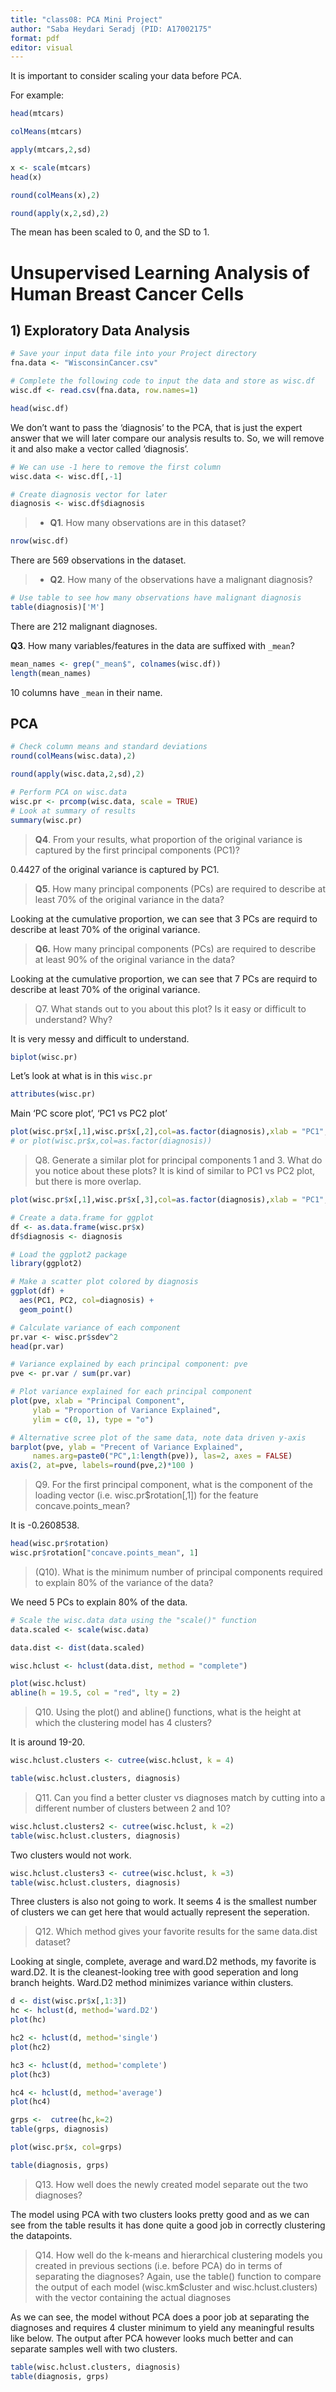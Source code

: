 ```yaml
---
title: "class08: PCA Mini Project"
author: "Saba Heydari Seradj (PID: A17002175"
format: pdf
editor: visual
---
```


It is important to consider scaling your data before PCA.

For example:

```r
head(mtcars)
```

```r
colMeans(mtcars)
```

```r
apply(mtcars,2,sd)
```

```r
x <- scale(mtcars)
head(x)
```

```r
round(colMeans(x),2)
```

```r
round(apply(x,2,sd),2)
```

The mean has been scaled to 0, and the SD to 1.

# Unsupervised Learning Analysis of Human Breast Cancer Cells

## 1) Exploratory Data Analysis

```r
# Save your input data file into your Project directory
fna.data <- "WisconsinCancer.csv"

# Complete the following code to input the data and store as wisc.df
wisc.df <- read.csv(fna.data, row.names=1)

head(wisc.df)
```

We don't want to pass the 'diagnosis' to the PCA, that is just the expert answer that we will later compare our analysis results to. So, we will remove it and also make a vector called 'diagnosis'.

```r
# We can use -1 here to remove the first column
wisc.data <- wisc.df[,-1]
```

```r
# Create diagnosis vector for later 
diagnosis <- wisc.df$diagnosis
```

> -   **Q1**. How many observations are in this dataset?

```r
nrow(wisc.df)
```

There are 569 observations in the dataset.

> -   **Q2**. How many of the observations have a malignant diagnosis?

```r
# Use table to see how many observations have malignant diagnosis
table(diagnosis)['M']
```

There are 212 malignant diagnoses.

**Q3**. How many variables/features in the data are suffixed with `_mean`?

```r
mean_names <- grep("_mean$", colnames(wisc.df))
length(mean_names)
```

10 columns have `_mean` in their name.

## PCA

```r
# Check column means and standard deviations
round(colMeans(wisc.data),2)
```

```r
round(apply(wisc.data,2,sd),2)
```

```r
# Perform PCA on wisc.data 
wisc.pr <- prcomp(wisc.data, scale = TRUE)
# Look at summary of results
summary(wisc.pr)
```

> **Q4**. From your results, what proportion of the original variance is captured by the first principal components (PC1)?

0.4427 of the original variance is captured by PC1.

> **Q5**. How many principal components (PCs) are required to describe at least 70% of the original variance in the data?

Looking at the cumulative proportion, we can see that 3 PCs are requird to describe at least 70% of the original variance. 

> **Q6.** How many principal components (PCs) are required to describe at least 90% of the original variance in the data?

Looking at the cumulative proportion, we can see that 7 PCs are requird to describe at least 70% of the original variance.

> Q7. What stands out to you about this plot? Is it easy or difficult to understand? Why?

It is very messy and difficult to understand. 

```r
biplot(wisc.pr)
```


Let's look at what is in this `wisc.pr`
```r
attributes(wisc.pr)
```

Main 'PC score plot', 'PC1 vs PC2 plot'

```r
plot(wisc.pr$x[,1],wisc.pr$x[,2],col=as.factor(diagnosis),xlab = "PC1", ylab = "PC2")
# or plot(wisc.pr$x,col=as.factor(diagnosis))
```

> Q8. Generate a similar plot for principal components 1 and 3. What do you notice about these plots?
It is kind of similar to PC1 vs PC2 plot, but there is more overlap. 

```r
plot(wisc.pr$x[,1],wisc.pr$x[,3],col=as.factor(diagnosis),xlab = "PC1", ylab = "PC3")

```

```r
# Create a data.frame for ggplot
df <- as.data.frame(wisc.pr$x)
df$diagnosis <- diagnosis

# Load the ggplot2 package
library(ggplot2)

# Make a scatter plot colored by diagnosis
ggplot(df) + 
  aes(PC1, PC2, col=diagnosis) + 
  geom_point()
```

```r
# Calculate variance of each component
pr.var <- wisc.pr$sdev^2
head(pr.var)
```

```r
# Variance explained by each principal component: pve
pve <- pr.var / sum(pr.var)

# Plot variance explained for each principal component
plot(pve, xlab = "Principal Component", 
     ylab = "Proportion of Variance Explained", 
     ylim = c(0, 1), type = "o")
```

```r
# Alternative scree plot of the same data, note data driven y-axis
barplot(pve, ylab = "Precent of Variance Explained",
     names.arg=paste0("PC",1:length(pve)), las=2, axes = FALSE)
axis(2, at=pve, labels=round(pve,2)*100 )
```

> Q9. For the first principal component, what is the component of the loading vector (i.e. wisc.pr$rotation[,1]) for the feature concave.points_mean?

It is -0.2608538.

```r
head(wisc.pr$rotation)
wisc.pr$rotation["concave.points_mean", 1]
```

> (Q10). What is the minimum number of principal components required to explain 80% of the variance of the data?

We need 5 PCs to explain 80% of the data. 

```r
# Scale the wisc.data data using the "scale()" function
data.scaled <- scale(wisc.data)
```

```r
data.dist <- dist(data.scaled)
```

```r
wisc.hclust <- hclust(data.dist, method = "complete")
```

```r
plot(wisc.hclust)
abline(h = 19.5, col = "red", lty = 2)
```

> Q10. Using the plot() and abline() functions, what is the height at which the clustering model has 4 clusters?

It is around 19-20. 

```r
wisc.hclust.clusters <- cutree(wisc.hclust, k = 4)
```

```r
table(wisc.hclust.clusters, diagnosis)
```

> Q11. Can you find a better cluster vs diagnoses match by cutting into a different number of clusters between 2 and 10?

```r
wisc.hclust.clusters2 <- cutree(wisc.hclust, k =2)
table(wisc.hclust.clusters, diagnosis)
```
Two clusters would not work. 

```r
wisc.hclust.clusters3 <- cutree(wisc.hclust, k =3)
table(wisc.hclust.clusters, diagnosis)
```
Three clusters is also not going to work. It seems 4 is the smallest number of clusters we can get here that would actually represent the seperation.

> Q12. Which method gives your favorite results for the same data.dist dataset? 

Looking at single, complete, average and ward.D2 methods, my favorite is ward.D2. It is the cleanest-looking tree with good seperation and long branch heights. Ward.D2 method minimizes variance within clusters. 

```r
d <- dist(wisc.pr$x[,1:3])
hc <- hclust(d, method='ward.D2')
plot(hc)
```
```r
hc2 <- hclust(d, method='single')
plot(hc2)
```
```r
hc3 <- hclust(d, method='complete')
plot(hc3)
```
```r
hc4 <- hclust(d, method='average')
plot(hc4)
```

```r
grps <-  cutree(hc,k=2)
table(grps, diagnosis)
```
```r
plot(wisc.pr$x, col=grps)
```

```r
table(diagnosis, grps)
```
> Q13. How well does the newly created model separate out the two diagnoses? 

The model using PCA with two clusters looks pretty good and as we can see from the table results it has done quite a good job in correctly clustering the datapoints. 

> Q14. How well do the k-means and hierarchical clustering models you created in previous sections (i.e. before PCA) do in terms of separating the diagnoses? Again, use the table() function to compare the output of each model (wisc.km$cluster and wisc.hclust.clusters) with the vector containing the actual diagnoses

As we can see, the model without PCA does a poor job at separating the diagnoses and requires 4 cluster minimum to yield any meaningful results like below. The output after PCA however looks much better and can separate samples well with two clusters. 

```r
table(wisc.hclust.clusters, diagnosis)
table(diagnosis, grps)
```
